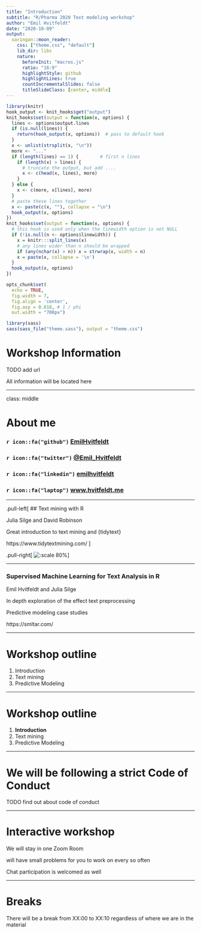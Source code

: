 ```yaml
---
title: "Introduction"
subtitle: "R/Pharma 2020 Text modeling workshop"
author: "Emil Hvitfeldt"
date: "2020-10-09"
output:
  xaringan::moon_reader:
    css: ["theme.css", "default"]
    lib_dir: libs
    nature:
      beforeInit: "macros.js"
      ratio: "16:9"
      highlightStyle: github
      highlightLines: true
      countIncrementalSlides: false
      titleSlideClass: [center, middle]
---
```


```r
library(knitr)
hook_output <- knit_hooks$get("output")
knit_hooks$set(output = function(x, options) {
  lines <- options$output.lines
  if (is.null(lines)) {
    return(hook_output(x, options))  # pass to default hook
  }
  x <- unlist(strsplit(x, "\n"))
  more <- "..."
  if (length(lines) == 1) {        # first n lines
    if (length(x) > lines) {
      # truncate the output, but add ....
      x <- c(head(x, lines), more)
    }
  } else {
    x <- c(more, x[lines], more)
  }
  # paste these lines together
  x <- paste(c(x, ""), collapse = "\n")
  hook_output(x, options)
})
knit_hooks$set(output = function(x, options) {
  # this hook is used only when the linewidth option is not NULL
  if (!is.null(n <- options$linewidth)) {
    x = knitr:::split_lines(x)
    # any lines wider than n should be wrapped
    if (any(nchar(x) > n)) x = strwrap(x, width = n)
    x = paste(x, collapse = '\n')
  }
  hook_output(x, options)
})

opts_chunk$set(
  echo = TRUE,
  fig.width = 7, 
  fig.align = 'center',
  fig.asp = 0.618, # 1 / phi
  out.width = "700px")
```

```r
library(sass)
sass(sass_file("theme.sass"), output = "theme.css")
```

# Workshop Information

TODO add url

All information will be located here

---

class: middle

# About me

### `r icon::fa("github")` [EmilHvitfeldt](https://github.com/EmilHvitfeldt/)
### `r icon::fa("twitter")` [@Emil_Hvitfeldt](https://twitter.com/Emil_Hvitfeldt)
### `r icon::fa("linkedin")` [emilhvitfeldt](linkedin.com/in/emilhvitfeldt/)
### `r icon::fa("laptop")` [www.hvitfeldt.me](www.hvitfeldt.me)

---

.pull-left[
## Text mining with R

Julia Silge and David Robinson

Great introduction to text mining and {tidytext}

https://www.tidytextmining.com/
]

.pull-right[
![:scale 80%](images/text-mining-with-r-cover.png)
]


---

### Supervised Machine Learning for Text Analysis in R

Emil Hvitfeldt and Julia Silge  

In depth exploration of the effect text preprocessing  

Predictive modeling case studies

https://smltar.com/

---

# Workshop outline

1. Introduction
2. Text mining
3. Predictive Modeling

---

# Workshop outline

1. **Introduction**
2. Text mining
3. Predictive Modeling

---

# We will be following a strict Code of Conduct

TODO find out about code of conduct

---

# Interactive workshop

We will stay in one Zoom Room

will have small problems for you to work on every so often

Chat participation is welcomed as well

---

# Breaks

There will be a break from XX:00 to XX:10 regardless of where we are in the material

